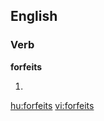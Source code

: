 ==English==

===Verb===
'''forfeits'''

# {{third-person singular of|[[forfeit]]}}

[[hu:forfeits]]
[[vi:forfeits]]
